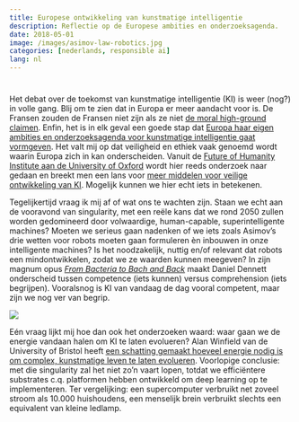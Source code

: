 ```yaml
---
title: Europese ontwikkeling van kunstmatige intelligentie
description: Reflectie op de Europese ambities en onderzoeksagenda.
date: 2018-05-01
image: /images/asimov-law-robotics.jpg
categories: [nederlands, responsible ai]
lang: nl
---
```


#
Het debat over de toekomst van kunstmatige intelligentie (KI) is weer (nog?) in volle gang. Blij om te zien dat in Europa er meer aandacht voor is. De Fransen zouden de Fransen niet zijn als ze niet [de moral high-ground claimen](http://het%20debat%20over%20de%20toekomst%20van%20ai%20is%20nog%20steeds%20in%20volle%20gang.%20blij%20om%20te%20zien%20dat%20in%20europa%20hier%20meer%20aandacht%20voor%20is.%20de%20fransen%20zouden%20de%20fransen%20niet%20zijn%20om%20niet%20de%20_moral%20highground_%20te%20claimen%20%28https//www.trouw.nl/opinie/europa-heeft-een-unique-selling-point-de-ethische-kijk-op-kunstmatige-intelligentie~a735de20/). Enfin, het is in elk geval een goede stap dat [Europa haar eigen ambities en onderzoeksagenda voor kunstmatige intelligentie gaat vormgeven](https://ec.europa.eu/commission/presscorner/detail/nl/IP_18_3362). Het valt mij op dat veiligheid en ethiek vaak genoemd wordt waarin Europa zich in kan onderscheiden. Vanuit de [Future of Humanity Institute aan de University of Oxford](https://www.fhi.ox.ac.uk/) wordt hier reeds onderzoek naar gedaan en breekt men een lans voor [meer middelen voor veilige ontwikkeling van KI](https://80000hours.org/problem-profiles/positively-shaping-artificial-intelligence/). Mogelijk kunnen we hier echt iets in betekenen.

::: {.grid}
::: {.g-col-8}
Tegelijkertijd vraag ik mij af of wat ons te wachten zijn. Staan we echt aan de vooravond van singularity, met een reële kans dat we rond 2050 zullen worden gedomineerd door volwaardige, human-capable, superintelligente machines? Moeten we serieus gaan nadenken of we iets zoals Asimov’s drie wetten voor robots moeten gaan formuleren èn inbouwen in onze intelligente machines? Is het noodzakelijk, nuttig en/of relevant dat robots een mindontwikkelen, zodat we ze waarden kunnen meegeven? In zijn magnum opus [_From Bacteria to Bach and Back_](https://www.goodreads.com/book/show/35167699-from-bacteria-to-bach-and-back) maakt Daniel Dennett onderscheid tussen competence (iets kunnen) versus comprehension (iets begrijpen). Vooralsnog is KI van vandaag de dag vooral competent, maar zijn we nog ver van begrip.
:::
::: {.g-col-4}
![](/images/asimov-law-robotics.jpg)
:::
:::

Eén vraag lijkt mij hoe dan ook het onderzoeken waard: waar gaan we de energie vandaan halen om KI te laten evolueren? Alan Winfield van de University of Bristol heeft [een schatting gemaakt hoeveel energie nodig is om complex, kunstmatige leven te laten evolueren](http://eprints.uwe.ac.uk/23446/1/Winfield_alife14_submission2.pdf). Voorlopige conclusie: met die singularity zal het niet zo’n vaart lopen, totdat we efficiëntere substrates c.q. platformen hebben ontwikkeld om deep learning op te implementeren. Ter vergelijking: een supercomputer verbruikt net zoveel stroom als 10.000 huishoudens, een menselijk brein verbruikt slechts een equivalent van kleine ledlamp.
